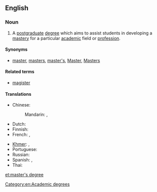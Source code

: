 ==English==

===Noun===
{{wikipedia}}
{{en-noun|sg=[[master]]'s [[degree]]}}

# A [[postgraduate]] [[degree]] which aims to assist students in developing a [[mastery]] for a particular [[academic]] field or [[profession]].

====Synonyms====
* [[master]], [[masters]], [[master's]], [[Master]], [[Masters]]

====Related terms====
* [[magister]]

====Translations====
{{trans-top|postgraduate degree}}
* Chinese:
*: Mandarin: {{t-|cmn|碩士|sc=Hani}}, {{t-|cmn|硕士|tr=shuòshì|sc=Hani}}
* Dutch: {{t-|nl|meestergraad|m}}
* Finnish: {{t-|fi|maisterintutkinto}}
* French: {{t+|fr|master|m}}, {{t|fr|maîtrise|f}}
{{trans-mid}}
* [[Khmer]]: {{t|km|អនុបណ្ឌិត|tr=ak nu ban dit|sc=Khmr}}, {{t|km|បរិញ្ញាទោ|tr=pak ri nha toh|sc=Khmr}}
* Portuguese: {{t+|pt|mestrado|m}}
* Russian: {{t|ru|степень магистра|f|tr=stépen' magístra}}
* Spanish: {{t-|es|maestría|f}},  {{t-|es|máster|m}}
* Thai: {{t|th|ปริญญาโท|sc=Thai}}
{{trans-bottom}}

[[Category:en:Academic degrees]]

[[et:master's degree]]